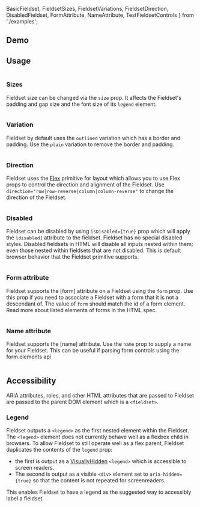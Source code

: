   BasicFieldset, 
  FieldsetSizes, 
  FieldsetVariations, 
  FieldsetDirection,
  DisabledFieldset,
  FormAttribute,
  NameAttribute,
  TestFieldsetControls
} from './examples';

## Demo

<FieldsetDemo />

## Usage
<Example>
  <View>
    <BasicFieldset />
  </View>
  
  <ExampleCode>

```jsx file=./examples/BasicFieldset.tsx

```

  </ExampleCode>
</Example>

### Sizes
Fieldset size can be changed via the `size` prop. It affects the Fieldset's padding and gap size and the font size of its `legend` element.
<Example>
  <View>
    <FieldsetSizes />
  </View>
  
  <ExampleCode>

```jsx file=./examples/FieldsetSizes.tsx

```

  </ExampleCode>
</Example>

### Variation
Fieldset by default uses the `outlined` variation which has a border and padding. Use the `plain` variation to remove the border and padding.
<Example>
  <View>
    <FieldsetVariations />
  </View>
  
  <ExampleCode>

```jsx file=./examples/FieldsetVariations.tsx

```

  </ExampleCode>
</Example>

### Direction
Fieldset uses the <a href="/react/components/flex">Flex</a> primitive for layout which allows you to use Flex props to control the direction and alignment of the Fieldset. Use `direction="row|row-reverse|column|column-reverse"` to change the direction of the Fieldset.
<Example>
  <View>
    <FieldsetDirection />
  </View>
  
  <ExampleCode>

```jsx file=./examples/FieldsetDirection.tsx

```

  </ExampleCode>
</Example>

### Disabled
Fieldset can be disabled by using `isDisabled={true}` prop which will apply the `[disabled]` attribute to the fieldset. Fieldset has no special disabled styles.
<Alert role="none" variation="warning" heading="Note about disabled fieldsets:">
  Disabled fieldsets in HTML will disable all inputs nested within them; even those nested within fieldsets that are not disabled. This is default browser behavior that the Fieldset primitive supports.
</Alert>

<Example>
  <View>
    <DisabledFieldset />
  </View>
  
  <ExampleCode>

```jsx file=./examples/DisabledFieldset.tsx

```

  </ExampleCode>
</Example>

### Form attribute
Fieldset supports the [form] attribute on a Fieldset using the `form` prop. Use this prop if you need to associate a Fieldset with a form that it is not a descendant of. The value of `form` should match the id of a form element. Read more about <Link isExternal href="https://html.spec.whatwg.org/multipage/form-control-infrastructure.html#attr-fae-form">listed elements of forms in the HTML spec</Link>.
<Example>
  <View>
    <FormAttribute />
  </View>
  
  <ExampleCode>

```jsx file=./examples/FormAttribute.tsx

```

  </ExampleCode>
</Example>

### Name attribute
Fieldset supports the [name] attribute. Use the `name` prop to supply a name for your Fieldset. This can be useful if parsing form controls <Link href="https://developer.mozilla.org/en-US/docs/Web/API/HTMLFormElement/elements" isExternal>using the form.elements api</Link>
<Example>
  <View>
    <NameAttribute />
  </View>
  
  <ExampleCode>

```jsx file=./examples/NameAttribute.tsx

```

  </ExampleCode>
</Example>

## Accessibility

ARIA attributes, roles, and other HTML attributes that are passed to Fieldset are passed to the parent DOM element which is a `<fieldset>`.

### Legend
Fieldset outputs a `<legend>` as the first nested element within the Fieldset. The `<legend>` element does not currently behave well as a flexbox child in browsers. To allow Fieldset to still operate well as a flex parent, Fieldset duplicates the contents of the `legend` prop: 

- the first is output as a <a href="/react/components/visuallyhidden">VisuallyHidden</a> `<legend>` which is accessible to screen readers. 
- The second is output as a visible `<div>` element set to `aria-hidden={true}` so that the content is not repeated for screenreaders.

This enables Fieldset to have a legend as the suggested way to accessibly label a fieldset.
